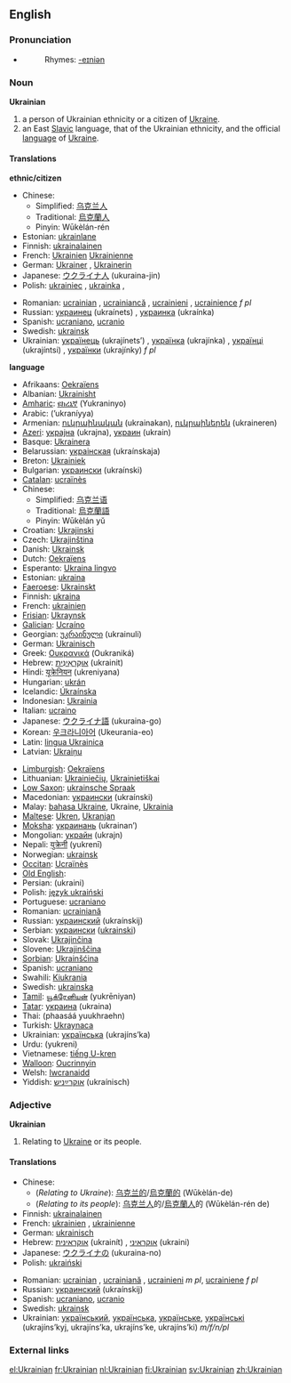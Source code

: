 {{interwiktionary|code=uk}}
==English==
{{wikipedia}}

===Pronunciation===
*{{audio|en-us-Ukrainian.ogg|Audio (US)}}
*:Rhymes: [[Rhymes:English:-eɪniən|-eɪniən]]

===Noun===
'''Ukrainian'''

# a person of Ukrainian ethnicity or a citizen of [[Ukraine]].
# an East [[Slavic]] language, that of the Ukrainian ethnicity, and the official [[language]] of [[Ukraine]].

====Translations====
'''ethnic/citizen'''
{{top}}
*Chinese:
**Simplified: [[乌克兰人]]
**Traditional: [[烏克蘭人]]
**Pinyin: Wūkèlán-rén
*Estonian: [[ukrainlane]]
*Finnish: [[ukrainalainen]]
*French: [[Ukrainien]] {{m}} [[Ukrainienne]] {{f}} 
*German: [[Ukrainer]] {{m}}, [[Ukrainerin]] {{f}}
*Japanese: [[ウクライナ人]] (ukuraina-jin)
*Polish: [[ukrainiec]] {{m}}, [[ukrainka]] {{f}},
{{mid}}
*Romanian: [[ucrainian]] {{m}}, [[ucrainiancă]] {{f}}, [[ucrainieni]] {{p}}, [[ucrainience]] ''f pl'' 
*Russian: [[украинец]] (ukraínets) {{m}}, [[украинка]] (ukraínka) {{f}}
*Spanish: [[ucraniano]], [[ucranio]]
*Swedish: [[ukrainsk]] 
*Ukrainian: [[українець]] (ukrajínets’) {{m}}, [[українка]] (ukrajínka) {{f}}, [[українці]] (ukrajíntsi) {{p}}, [[українки]] (ukrajínky) ''f pl''
{{bottom}}


'''language'''
{{top}}
*Afrikaans: [[Oekraïens]]
*Albanian: [[Ukrainisht]]
*[[Amharic]]: [[ዩክረኒኛ]] (Yukraninyo)
*Arabic: {{ARchar|[[اوكرانية]]}} (’ukraníyya)
*Armenian: [[ուկրաինական]] (ukrainakan), [[ուկրաիներեն]] (ukraineren)
*[[Azeri]]: [[украјна]] (ukrajna), [[украин]] (ukrain)
*Basque: [[Ukrainera]]
*Belarussian: [[украінская]] (ukraínskaja) {{f}}
*Breton: [[Ukrainiek]]
*Bulgarian: [[украински]] (ukraínski)
*[[Catalan]]: [[ucraïnès]]
*Chinese:
**Simplified: [[乌克兰语]]
**Traditional: [[烏克蘭語]]
**Pinyin: Wūkèlán yǔ
*Croatian: [[Ukrajinski]]
*Czech: [[Ukrajinština]]
*Danish: [[Ukrainsk]]
*Dutch: [[Oekraïens]] {{n}}
*Esperanto: [[Ukraina lingvo]]
*Estonian: [[ukraina]]
*[[Faeroese]]: [[Ukrainskt]]
*Finnish: [[ukraina]]
*French: [[ukrainien]] {{m}}
*[[Frisian]]: [[Ukraynsk]]
*[[Galician]]: [[Ucraíno]]
*Georgian: [[უკრაინული]] (ukrainuli)
*German: [[Ukrainisch]] {{n}}
*Greek: [[Ουκρανικά]] (Oukraniká)
*Hebrew: [[אוקראינית|אוּקְרָאִינִית]] (ukrainit)
*Hindi: [[यूक्रेनियन]] (ukreniyana)
*Hungarian: [[ukrán]]
*Icelandic: [[Úkraínska]]
*Indonesian: [[Ukrainia]]
*Italian: [[ucraino]]
*Japanese: [[ウクライナ語]] (ukuraina-go)
*Korean: [[우크라니아어]] (Ukeurania-eo)
*Latin: [[lingua Ukrainica]]
*Latvian: [[Ukraiņu]]
{{mid}}
*[[Limburgish]]: [[Oekraïens]]
*Lithuanian: [[Ukrainiečių]], [[Ukrainietiškai]]
*[[Low Saxon]]: [[ukrainsche Spraak]]
*Macedonian: [[украински]] (ukraínski)
*Malay: [[bahasa Ukraine]], Ukraine, [[Ukrainia]]
*[[Maltese]]: [[Ukren]], [[Ukranjan]]
*[[Moksha]]: [[украинань]] (ukrainan’)
*Mongolian: [[украйн]] (ukrajn)
*Nepali: [[युक्रेनी]] (yukrenī)
*Norwegian: [[ukrainsk]]
*[[Occitan]]: [[Ucraïnès]]
*[[Old English]]: {{IPAchar|[[Ūcrægnisc sprǣc]]}}
*Persian: {{FAchar|[[اوکراینی]]}} (ukraini)
*Polish: [[język ukraiński]] {{m}}
*Portuguese: [[ucraniano]]
*Romanian: [[ucrainiană]] {{f}}
*Russian: [[украинский]] (ukraínskij) {{m}}
*Serbian: [[украински]] ([[ukrainski]])
*Slovak: [[Ukrajinčina]]
*Slovene: [[Ukrajinščina]]
*[[Sorbian]]: [[Ukrainšćina]]
*Spanish: [[ucraniano]]
*Swahili: [[Kiukrania]]
*Swedish: [[ukrainska]]
*[[Tamil]]: [[யூக்ரேனியன்]] (yukrēniyan)
*[[Tatar]]: [[украина]] (ukraina)
*Thai: {{THchar|[[ภาษายูเครน]]}} (phaasáá yuukhraehn)
*Turkish: [[Ukraynaca]]
*Ukrainian: [[українська]] (ukrajíns’ka)
*Urdu: {{URchar|[[یوکراینی|یُوکراینی]]}} (yukreni)
*Vietnamese: [[tiếng U-kren]]
*[[Walloon]]: [[Oucrinnyin]]
*Welsh: [[Iwcranaidd]]
*Yiddish: [[אוקרײַניש]] (ukraínisch)
{{bottom}}

===Adjective===
'''Ukrainian'''

# Relating to [[Ukraine]] or its people.

====Translations====
{{top}}
*Chinese:
**(''Relating to Ukraine''): [[乌克兰的]]/[[烏克蘭的]] (Wūkèlán-de)
**(''Relating to its people''): [[乌克兰人]]的/[[烏克蘭人]]的 (Wūkèlán-rén de)
*Finnish: [[ukrainalainen]]
*French: [[ukrainien]] {{m}}, [[ukrainienne]] {{f}}
*German: [[ukrainisch]]
*Hebrew: [[אוקראינית]] (ukrainít) {{f}}, [[אוקראיני]] (ukraini) {{m}}
*Japanese: [[ウクライナの]] (ukuraina-no)
*Polish: [[ukraiński]] {{m}}
{{mid}}
*Romanian: [[ucrainian]] {{m}}, [[ucrainiană]] {{f}}, [[ucrainieni]] ''m pl'', [[ucrainiene]] ''f pl''
*Russian: [[украинский]] (ukraínskij)
*Spanish: [[ucraniano]], [[ucranio]]
*Swedish: [[ukrainsk]]
*Ukrainian: [[український]], [[українська]], [[українське]], [[українські]] (ukrajíns’kyj, ukrajíns’ka, ukrajíns’ke, ukrajíns’ki) ''m/f/n/pl''
{{bottom}}

===External links===
{{ethnologue|code=ukr}}
{{websters-online}}

[[el:Ukrainian]]
[[fr:Ukrainian]]
[[nl:Ukrainian]]
[[fi:Ukrainian]]
[[sv:Ukrainian]]
[[zh:Ukrainian]]
